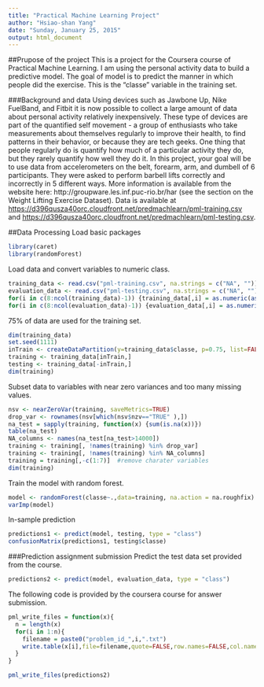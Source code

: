 ```yaml
---
title: "Practical Machine Learning Project"
author: "Hsiao-shan Yang"
date: "Sunday, January 25, 2015"
output: html_document
---
```

##Prupose of the project
This is a project for the Coursera course of Practical Machine Learning. I am using the personal activity data to build a predictive model. The goal of model is to predict the manner in which people did the exercise. This is the "classe" variable in the training set. 

###Background and data
Using devices such as Jawbone Up, Nike FuelBand, and Fitbit it is now possible to collect a large amount of data about personal activity relatively inexpensively. These type of devices are part of the quantified self movement - a group of enthusiasts who take measurements about themselves regularly to improve their health, to find patterns in their behavior, or because they are tech geeks. One thing that people regularly do is quantify how much of a particular activity they do, but they rarely quantify how well they do it. In this project, your goal will be to use data from accelerometers on the belt, forearm, arm, and dumbell of 6 participants. They were asked to perform barbell lifts correctly and incorrectly in 5 different ways. More information is available from the website here: http://groupware.les.inf.puc-rio.br/har (see the section on the Weight Lifting Exercise Dataset). Data is available at <https://d396qusza40orc.cloudfront.net/predmachlearn/pml-training.csv> and <https://d396qusza40orc.cloudfront.net/predmachlearn/pml-testing.csv>.


##Data Processing
Load basic packages
```r
library(caret)
library(randomForest)
```

Load data and convert variables to numeric class.
```r
training_data <- read.csv("pml-training.csv", na.strings = c("NA", ""))
evaluation_data <- read.csv("pml-testing.csv", na.strings = c("NA", ""))
for(i in c(8:ncol(training_data)-1)) {training_data[,i] = as.numeric(as.character(training_data[,i]))}
for(i in c(8:ncol(evaluation_data)-1)) {evaluation_data[,i] = as.numeric(as.character(evaluation_data[,i]))}
```

75% of data are used for the training set. 
```r
dim(training_data)
set.seed(1111)
inTrain <- createDataPartition(y=training_data$classe, p=0.75, list=FALSE)
training <- training_data[inTrain,]
testing <- training_data[-inTrain,]
dim(training)
```

Subset data to variables with near zero variances and too many missing values.
```r
nsv <- nearZeroVar(training, saveMetrics=TRUE)
drop_var <- rownames(nsv[which(nsv$nzv=="TRUE" ),])
na_test = sapply(training, function(x) {sum(is.na(x))})
table(na_test)
NA_columns <- names(na_test[na_test>14000])
training <- training[, !names(training) %in% drop_var]
training <- training[, !names(training) %in% NA_columns]
training = training[,-c(1:7)]  #remove charater variables
dim(training)
```

Train the model with random forest.
```r
model <- randomForest(classe~.,data=training, na.action = na.roughfix)
varImp(model)
```

In-sample prediction
```r
predictions1 <- predict(model, testing, type = "class")
confusionMatrix(predictions1, testing$classe)
```

###Prediction assignment submission
Predict the test data set provided from the course. 
```r
predictions2 <- predict(model, evaluation_data, type = "class")
```

The following code is provided by the coursera course for answer submission.
```r
pml_write_files = function(x){
  n = length(x)
  for(i in 1:n){
    filename = paste0("problem_id_",i,".txt")
    write.table(x[i],file=filename,quote=FALSE,row.names=FALSE,col.names=FALSE)
  }
}

pml_write_files(predictions2)
```